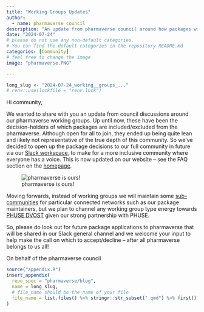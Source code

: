 ```yaml
---
title: "Working Groups Updates"
author:
  - name: pharmaverse council
description: "An update from pharmaverse council around how packages will get included in pharmaverse in future."
date: "2024-07-24"
# please do not use any non-default categories.
# You can find the default categories in the repository README.md
categories: [Community]
# feel free to change the image
image: "pharmaverse.PNG"

---
```


<!--------------- typical setup ----------------->

```r
long_slug <- "2024-07-24_working__groups_..."
# renv::use(lockfile = "renv.lock")
```

<!--------------- post begins here ----------------->

Hi community,

We wanted to share with you an update from council discussions around our
pharmaverse working groups. Up until now, these have been the decision-holders of
which packages are included/excluded from the pharmaverse. Although open for
all to join, they ended up being quite lean and likely not representative of the
true depth of this community. So we’ve decided to open up the package decisions
to our full community in future via our [Slack workspace](https://pharmaverse.slack.com/), to make for a more
inclusive community where everyone has a voice. This is now updated on our
website – see the FAQ section on the [homepage](https://pharmaverse.org/).

![pharmaverse is ours!](hands.PNG){fig-align="center"}

Moving forwards, instead of working groups we will maintain some
[sub-communities](https://pharmaverse.org/contribute/wg/)
for particular connected networks such as our package maintainers, but we plan
to channel any working group type energy towards
[PHUSE DVOST](https://advance.phuse.global/pages/viewpage.action?pageId=327777)
given our strong partnership with PHUSE.

So, please do look out for future package applications to pharmaverse that will
be shared in our Slack general channel and we welcome your input to help make
the call on which to accept/decline – after all pharmaverse belongs to us all!

On behalf of the pharmaverse council


<!--------------- appendices go here ----------------->

```r
source("appendix.R")
insert_appendix(
  repo_spec = "pharmaverse/blog",
  name = long_slug,
  # file_name should be the name of your file
  file_name = list.files() %>% stringr::str_subset(".qmd") %>% first()
)
```

